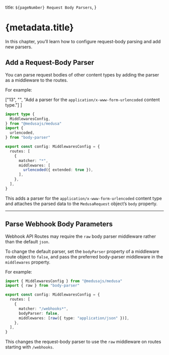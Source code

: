   title: `${pageNumber} Request Body Parsers`,
}

# {metadata.title}

In this chapter, you’ll learn how to configure request-body parsing and add new parsers.

## Add a Request-Body Parser

You can parse request bodies of other content types by adding the parser as a middleware to the routes.

For example:

  ["13", "", "Add a parser for the `application/x-www-form-urlencoded` content type."]
]

```ts title="src/api/middlewares.ts" highlights={parserHighlights}
import type { 
  MiddlewaresConfig,
} from "@medusajs/medusa"
import { 
  urlencoded,
} from "body-parser"

export const config: MiddlewaresConfig = {
  routes: [
    {
      matcher: "*",
      middlewares: [
        urlencoded({ extended: true }),
      ],
    },
  ],
}
```

This adds a parser for the `application/x-www-form-urlencoded` content type and attaches the parsed data to the `MedusaRequest` object’s `body` property.

---

## Parse Webhook Body Parameters

Webhook API Routes may require the `raw` body parser middleware rather than the default `json`.

To change the default parser, set the `bodyParser` property of a middleware route object to `false`, and pass the preferred body-parser middleware in the `middlewares` property.

For example:

```ts title="src/api/middlewares.ts" highlights={[["8", "", "Disables the default request-body parser."], ["9", "raw", "Add a new body parser."]]}
import { MiddlewaresConfig } from "@medusajs/medusa"
import { raw } from "body-parser"

export const config: MiddlewaresConfig = {
  routes: [
    {
      matcher: "/webhooks*",
      bodyParser: false,
      middlewares: [raw({ type: "application/json" })],
    },
  ],
}
```

This changes the request-body parser to use the `raw` middleware on routes starting with `/webhooks`.

